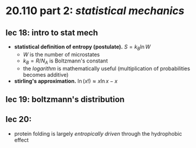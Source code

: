 # 20.110 part 2: _statistical mechanics_

## lec 18: intro to stat mech

- **statistical definition of entropy (postulate).** $S = k_B \ln W$
    - $W$ is the number of microstates
    - $k_B = R / N_A$ is Boltzmann's constant
    - the _logarithm_ is mathematically useful (multiplication of probabilities becomes additive)
- **stirling's approximation.** $\ln (x!) \approx x \ln x - x$

## lec 19: boltzmann's distribution

## lec 20:

- protein folding is largely _entropically driven_ through the hydrophobic effect

## 